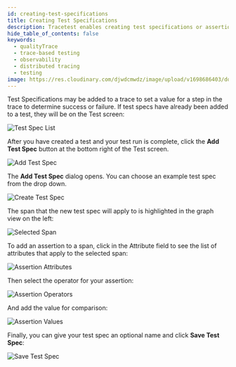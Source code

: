 ```yaml
---
id: creating-test-specifications
title: Creating Test Specifications
description: Tracetest enables creating test specifications or assertions visually in the Tracetest Web UI.
hide_table_of_contents: false
keywords:
  - qualityTrace
  - trace-based testing
  - observability
  - distributed tracing
  - testing
image: https://res.cloudinary.com/djwdcmwdz/image/upload/v1698686403/docs/Blog_Thumbnail_14_rsvkmo.jpg
---
```


Test Specifications may be added to a trace to set a value for a step in the trace to determine success or failure. If test specs have already been added to a test, they will be on the Test screen:

![Test Spec List](../img/test-spec-list-0.11.png)

After you have created a test and your test run is complete, click the **Add Test Spec** button at the bottom right of the Test screen.

![Add Test Spec](../img/add-test-spec-0.11.png)

The **Add Test Spec** dialog opens. You can choose an example test spec from the drop down.

![Create Test Spec](../img/create-test-spec-0.11.png)

The span that the new test spec will apply to is highlighted in the graph view on the left:

![Selected Span](../img/selected-span-0.11.png)

To add an assertion to a span, click in the Attribute field to see the list of attributes that apply to the selected span:

![Assertion Attributes](../img/assertion-attributes-0.11.png)

Then select the operator for your assertion:

![Assertion Operators](../img/assertion-operators-0.11.png)

And add the value for comparison:

![Assertion Values](../img/assertion-values-0.11.png)

Finally, you can give your test spec an optional name and click **Save Test Spec**:

![Save Test Spec](../img/save-test-spec-0.11.png)


<!--- You can also create assertions by hovering over the **+** sign to the right of an attribute in the trace. 

![Add Assertion Hover](../img/add-assertion-hover-0.6.png)

This will populate the assertion with the correct information for that attribute.

![Add Assertion Hover Details](../img/add-assertion-hover-details-0.6.png)

The **Filter** field allows for limiting the spans affected by the assertion.

![Filter Assertion](../img/assertion-filter-0.6.png)

Use the **Advanced mode** toggle switch to use the wizard or the query language to create the span selector:

![Span Selector Advanced Mode](../img/span-advanced-mode-0.6.png)

![Span Selector Advanced Mode](../img/span-advanced-mode-0.6.gif)

<!--- To see adding assertions in action, please watch <Add link to video> --->
